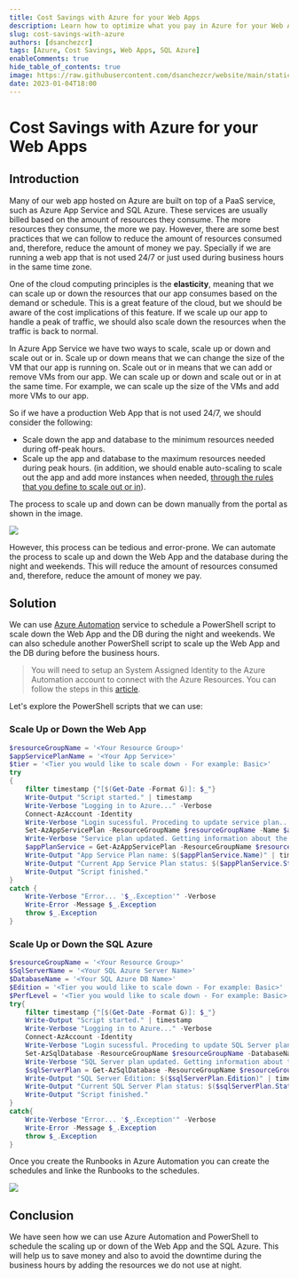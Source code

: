 ```yaml
---
title: Cost Savings with Azure for your Web Apps
description: Learn how to optimize what you pay in Azure for your Web Apps with PaaS.
slug: cost-savings-with-azure
authors: [dsanchezcr]
tags: [Azure, Cost Savings, Web Apps, SQL Azure]
enableComments: true
hide_table_of_contents: true
image: https://raw.githubusercontent.com/dsanchezcr/website/main/static/img/CostSavings/Automation.jpg
date: 2023-01-04T18:00
---
```

# Cost Savings with Azure for your Web Apps

## Introduction

Many of our web app hosted on Azure are built on top of a PaaS service, such as Azure App Service and SQL Azure. These services are usually billed based on the amount of resources they consume. The more resources they consume, the more we pay. However, there are some best practices that we can follow to reduce the amount of resources consumed and, therefore, reduce the amount of money we pay. Specially if we are running a web app that is not used 24/7 or just used during business hours in the same time zone.
<!--truncate-->
One of the cloud computing principles is the **elasticity**, meaning that we can scale up or down the resources that our app consumes based on the demand or schedule. This is a great feature of the cloud, but we should be aware of the cost implications of this feature. If we scale up our app to handle a peak of traffic, we should also scale down the resources when the traffic is back to normal.

In Azure App Service we have two ways to scale, scale up or down and scale out or in. Scale up or down means that we can change the size of the VM that our app is running on. Scale out or in means that we can add or remove VMs from our app. We can scale up or down and scale out or in at the same time. For example, we can scale up the size of the VMs and add more VMs to our app. 

So if we have a production Web App that is not used 24/7, we should consider the following:

- Scale down the app and database to the minimum resources needed during off-peak hours.
- Scale up the app and database to the maximum resources needed during peak hours. (in addition, we should enable auto-scaling to scale out the app and add more instances when needed, [through the rules that you define to scale out or in](https://learn.microsoft.com/azure/azure-monitor/autoscale/autoscale-get-started?toc=%2Fazure%2Fapp-service%2Ftoc.json#create-your-first-autoscale-setting)).

The process to scale up and down can be down manually from the portal as shown in the image.

![](../static/img/CostSavings/AzurePortal-ScaleUp.jpg)

However, this process can be tedious and error-prone. We can automate the process to scale up and down the Web App and the database during the night and weekends. This will reduce the amount of resources consumed and, therefore, reduce the amount of money we pay.

## Solution

We can use [Azure Automation](https://learn.microsoft.com/azure/automation/overview) service to schedule a PowerShell script to scale down the Web App and the DB during the night and weekends. We can also schedule another PowerShell script to scale up the Web App and the DB during before the business hours.

> You will need to setup an System Assigned Identity to the Azure Automation account to connect with the Azure Resources. You can follow the steps in this [article](https://learn.microsoft.com/azure/automation/learn/powershell-runbook-managed-identity#assign-permissions-to-managed-identities).

Let's explore the PowerShell scripts that we can use:

### Scale Up or Down the Web App

```powershell
$resourceGroupName = '<Your Resource Group>'
$appServicePlanName = '<Your App Service>'
$tier = '<Tier you would like to scale down - For example: Basic>'
try
{
    filter timestamp {"[$(Get-Date -Format G)]: $_"}
    Write-Output "Script started." | timestamp
    Write-Verbose "Logging in to Azure..." -Verbose
    Connect-AzAccount -Identity
    Write-Verbose "Login sucessful. Proceding to update service plan..." -Verbose
    Set-AzAppServicePlan -ResourceGroupName $resourceGroupName -Name $appServicePlanName -tier $tier
    Write-Verbose "Service plan updated. Getting information about the update..." -Verbose
    $appPlanService = Get-AzAppServicePlan -ResourceGroupName $resourceGroupName -Name $appServicePlanName
    Write-Output "App Service Plan name: $($appPlanService.Name)" | timestamp
    Write-Output "Current App Service Plan status: $($appPlanService.Status), tier: $($appPlanService.Sku.Name)" | timestamp
    Write-Output "Script finished."
}
catch {
    Write-Verbose "Error... '$_.Exception'" -Verbose
    Write-Error -Message $_.Exception
    throw $_.Exception
}
```

### Scale Up or Down the SQL Azure

```powershell
$resourceGroupName = '<Your Resource Group>'
$SqlServerName = '<Your SQL Azure Server Name>'
$DatabaseName = '<Your SQL Azure DB Name>'
$Edition = '<Tier you would like to scale down - For example: Basic>'
$PerfLevel = '<Tier you would like to scale down - For example: Basic>'
try{
    filter timestamp {"[$(Get-Date -Format G)]: $_"}
    Write-Output "Script started." | timestamp
    Write-Verbose "Logging in to Azure..." -Verbose
    Connect-AzAccount -Identity  
    Write-Verbose "Login sucessful. Proceding to update SQL Server plan..." -Verbose
    Set-AzSqlDatabase -ResourceGroupName $resourceGroupName -DatabaseName $DatabaseName -ServerName $SqlServerName -Edition $Edition -RequestedServiceObjectiveName $PerfLevel 
    Write-Verbose "SQL Server plan updated. Getting information about the update..." -Verbose
    $sqlServerPlan = Get-AzSqlDatabase -ResourceGroupName $resourceGroupName -DatabaseName $DatabaseName -ServerName $SqlServerName
    Write-Output "SQL Server Edition: $($sqlServerPlan.Edition)" | timestamp
    Write-Output "Current SQL Server Plan status: $($sqlServerPlan.Status)" | timestamp
    Write-Output "Script finished."
}
catch{
    Write-Verbose "Error... '$_.Exception'" -Verbose
    Write-Error -Message $_.Exception
    throw $_.Exception
}
```

Once you create the Runbooks in Azure Automation you can create the schedules and linke the Runbooks to the schedules.

![](../static/img/CostSavings/Automation.jpg)

## Conclusion

We have seen how we can use Azure Automation and PowerShell to schedule the scaling up or down of the Web App and the SQL Azure. This will help us to save money and also to avoid the downtime during the business hours by adding the resources we do not use at night.